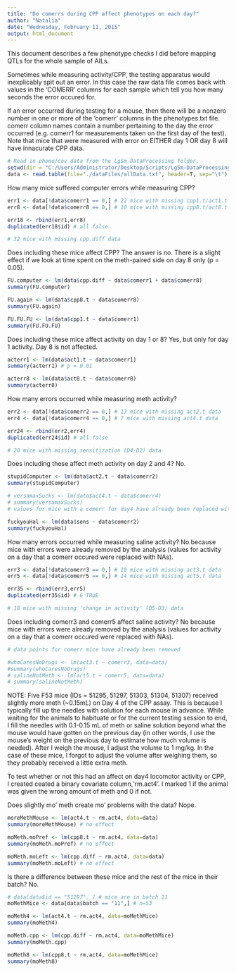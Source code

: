 ```yaml
---
title: "Do comerrs during CPP affect phenotypes on each day?"
author: "Natalia"
date: "Wednesday, February 11, 2015"
output: html_document
---
```


This document describes a few phenotype checks I did before mapping QTLs for the whole sample of AILs. 

Sometimes while measuring activity/CPP, the testing apparatus would inexplicably spit out an error. In this case the raw data file comes back with values in the 'COMERR' columns for each sample which tell you how many seconds the error occured for.

If an error occurred during testing for a mouse, then there will be a nonzero number in one or more of the 'comerr' columns in the phenotypes.txt file. comerr column names contain a number pertaining to the day the error occurred (e.g. comerr1 for measurements taken on the first day of the test). Note that mice that were measured with error on EITHER day 1 OR day 8 will have innacurate CPP data. 


```r
# Read in pheno/cov data from the LgSm-DataProcessing folder.
setwd(dir = "C:/Users/Administrator/Desktop/Scripts/LgSm-DataProcessing/")
data <- read.table(file="./dataFiles/allData.txt", header=T, sep="\t")

```

How many mice suffered computer errors while measuring CPP? 

```r
err1 <- data[!data$comerr1 == 0,] # 22 mice with missing cpp1.t/act1.t data
err8 <- data[!data$comerr8 == 0,] # 10 mice with missing cpp8.t/act8.t data

err18 <- rbind(err1,err8)
duplicated(err18$id) # all false

# 32 mice with missing cpp.diff data
```

Does including these mice affect CPP?
The answer is no. There is a slight effect if we look at time spent on the meth-paired side on day 8 only (p = 0.05). 

```r
FU.computer <- lm(data$cpp.diff ~ data$comerr1 + data$comerr8)
summary(FU.computer)

FU.again <- lm(data$cpp8.t ~ data$comerr8)
summary(FU.again)

FU.FU.FU <- lm(data$cpp1.t ~ data$comerr1)
summary(FU.FU.FU)

```

Does including these mice affect activity on day 1 or 8?
Yes, but only for day 1 activity. Day 8 is not affected. 

```r
acterr1 <- lm(data$act1.t ~ data$comerr1)
summary(acterr1) # p = 0.01

acterr8 <- lm(data$act8.t ~ data$comerr8)
summary(acterr8)
```

How many errors occurred while measuring meth activity?

```r
err2 <- data[!data$comerr2 == 0,] # 13 mice with missing act2.t data
err4 <- data[!data$comerr4 == 0,] # 7 mice with missing act4.t data

err24 <- rbind(err2,err4)
duplicated(err24$id) # all false

# 20 mice with missing sensitization (D4-D2) data
```

Does including these affect meth activity on day 2 and 4? No. 

```r
stupidComputer <- lm(data$act2.t ~ data$comerr2)
summary(stupidComputer)

# versamaxSucks <- lm(data$act4.t ~ data$comerr4)
# summary(versamaxSucks)
# values for mice with a comerr for day4 have already been replaced with NA

fuckyouHal <- lm(data$sens ~ data$comerr2)
summary(fuckyouHal)
```

How many errors occurred while measuring saline activity? 
No because mice with errors were already removed by the analysis (values for activity on a day that a comerr occured were replaced with NAs).

```r
err3 <- data[!data$comerr3 == 0,] # 10 mice with missing act3.t data
err5 <- data[!data$comerr5 == 0,] # 14 mice with missing act5.t data

err35 <- rbind(err3,err5)
duplicated(err35$id) # 6 TRUE

# 18 mice with missing 'change in activity' (D5-D3) data
```

Does including comerr3 and comerr5 affect saline activity? 
No because mice with errors were already removed by the analysis (values for activity on a day that a comerr occured were replaced with NAs).

```r
# data points for comerr mice have already been removed

#whoCaresNoDrugs <- lm(act3.t ~ comerr3, data=data)
#summary(whoCaresNoDrugs)
# salineNotMeth <- lm(act5.t ~ comerr5, data=data)
# summary(salineNotMeth)
```

NOTE:
Five F53 mice (IDs = 51295, 51297, 51303, 51304, 51307) received slightly more meth (~0.15mL) on Day 4 of the CPP assay. This is because I typically fill up
the needles with solution for each mouse in advance. While waiting for the animals to habituate or for the current testing session to end, I fill the needles with 0.1-0.15 mL of meth or saline solution beyond what the mouse would have gotten on the previous day (in other words, I use the mouse's weight on the previous day to estimate how much volume is needed). After I weigh the mouse, I adjust the volume to 1 mg/kg. In the case of these mice, I forgot to adjust the volume after weighing them, so they probably received a little extra meth. 

To test whether or not this had an affect on day4 locomotor activity or CPP, I created ceated a binary covariate column,'rm.act4'. I marked 1 if the animal was given the wrong amount of meth and 0 if not.


Does slightly mo' meth create mo' problems with the data?
Nope.

```r
moreMethMouse <- lm(act4.t ~ rm.act4, data=data)
summary(moreMethMouse) # no effect

moMeth.moPref <- lm(cpp8.t ~ rm.act4, data=data)
summary(moMeth.moPref) # no effect

moMeth.moLeft <- lm(cpp.diff ~ rm.act4, data=data)
summary(moMeth.moLeft) # no effect
```

Is there a difference between these mice and the rest of the mice in their batch?
No. 

```r
# data[data$id == "51297", ] # mice are in batch 11
moMethMice <- data[data$batch == "11",] # n=53

moMeth4 <- lm(act4.t ~ rm.act4, data=moMethMice)
summary(moMeth4)

moMeth.cpp <- lm(cpp.diff ~ rm.act4, data=moMethMice)
summary(moMeth.cpp)

moMeth8 <- lm(cpp8.t ~ rm.act4, data=moMethMice)
summary(moMeth8)
```

